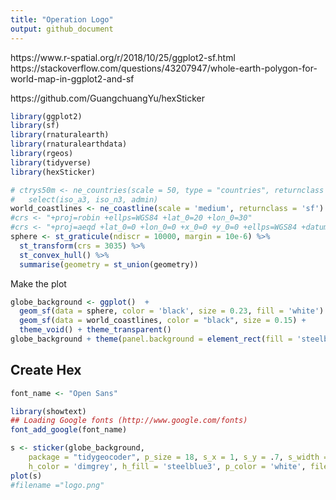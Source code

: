 ```yaml
---
title: "Operation Logo"
output: github_document
---
```


https://www.r-spatial.org/r/2018/10/25/ggplot2-sf.html
https://stackoverflow.com/questions/43207947/whole-earth-polygon-for-world-map-in-ggplot2-and-sf

https://github.com/GuangchuangYu/hexSticker


```r
library(ggplot2)
library(sf)
library(rnaturalearth)
library(rnaturalearthdata)
library(rgeos)
library(tidyverse)
library(hexSticker)
```

```r
# ctrys50m <- ne_countries(scale = 50, type = "countries", returnclass = "sf") %>%
#   select(iso_a3, iso_n3, admin)
world_coastlines <- ne_coastline(scale = 'medium', returnclass = 'sf')
#crs <- "+proj=robin +ellps=WGS84 +lat_0=20 +lon_0=30"
#crs <- "+proj=aeqd +lat_0=0 +lon_0=0 +x_0=0 +y_0=0 +ellps=WGS84 +datum=WGS84 +units=m +no_defs"
sphere <- st_graticule(ndiscr = 10000, margin = 10e-6) %>%
  st_transform(crs = 3035) %>%
  st_convex_hull() %>%
  summarise(geometry = st_union(geometry))
```


Make the plot

```r
globe_background <- ggplot()  +
  geom_sf(data = sphere, color = 'black', size = 0.23, fill = 'white') +
  geom_sf(data = world_coastlines, color = "black", size = 0.15) +
  theme_void() + theme_transparent()
globe_background + theme(panel.background = element_rect(fill = 'steelblue'))
```



## Create Hex

```r
font_name <- "Open Sans"

library(showtext)
## Loading Google fonts (http://www.google.com/fonts)
font_add_google(font_name)
```


```r
s <- sticker(globe_background,
    package = "tidygeocoder", p_size = 18, s_x = 1, s_y = .7, s_width = 1.1, s_height = 1.1, p_family = font_name,
    h_color = 'dimgrey', h_fill = 'steelblue3', p_color = 'white', filename = here::here("man/figures/tidygeocoder_hex.png"))
plot(s)
#filename ="logo.png"
```